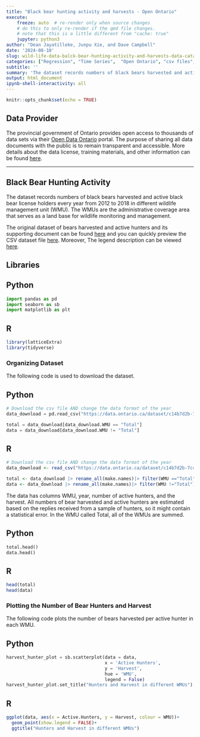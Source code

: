 ```yaml
---
title: "Black bear hunting activity and harvests - Open Ontario"
execute:
    freeze: auto  # re-render only when source changes
    # do this to only re-render if the qmd file changes.
    # note that this is a little different from "cache: true"
    jupyter: python3
author: "Dean Jayatilleke, Junpu Xie, and Dave Campbell"
date: '2024-08-10'
slug: wild-life-data-balck-bear-hunting-activity-and-harvests-data-catalogue-from-goverrnment-of-ontario
categories: ["Regression", "Time Series",  "Open Ontario", "csv files","Software:Python","Software:R"]
subtitle: ''
summary: 'The dataset records numbers of black bears harvested and active black bear license holders every year from 2012 to 2018 in different wildlife management unit (WMU).'
output: html_document
ipynb-shell-interactivity: all
---
```


```r
knitr::opts_chunk$set(echo = TRUE)

```



## Data Provider

The provincial government of Ontario provides open access to thousands of data sets via their [Open Data Ontario](https://data.ontario.ca/en/) portal. The purpose of sharing all data documents with the public is to remain transparent and accessible.  More details about the data license, training materials, and other information can be found [here](https://data.ontario.ca/about).

***

## Black Bear Hunting Activity

The dataset records numbers of black bears harvested and active black bear license holders every year from 2012 to 2018 in different wildlife management unit (WMU). The WMUs are the administrative coverage area that serves as a land base for wildlife monitoring and management.  

The original dataset of bears harvested and active hunters and its supporting document can be found [here](https://data.ontario.ca/en/dataset/black-bear-hunting-activity-and-harvests) and you can quickly preview the CSV dataset file [here](https://data.ontario.ca/en/dataset/black-bear-hunting-activity-and-harvests/resource/7dd6328e-74cc-4291-a041-2345cf7c6186). Moreover, The legend description can be viewed [here](https://files.ontario.ca/data-dictionary-black-bear-en.xlsx).


## Libraries

::: {.panel-tabset group="language"}

## Python
```python
import pandas as pd 
import seaborn as sb
import matplotlib as plt
```
## R
```r

library(latticeExtra)
library(tidyverse) 
```

:::


### Organizing Dataset

The following code is used to download the dataset.

::: {.panel-tabset group="language"}

## Python
```python

# Download the csv file AND change the data format of the year
data_download = pd.read_csv("https://data.ontario.ca/dataset/c14b7d2b-7c42-4727-92c6-99f140ed3a57/resource/7dd6328e-74cc-4291-a041-2345cf7c6186/download/black_bear_2023.csv")

total = data_download[data_download.WMU == "Total"]
data = data_download[data_download.WMU != "Total"]

```

## R
```r
# Download the csv file AND change the data format of the year
data_download <- read_csv("https://data.ontario.ca/dataset/c14b7d2b-7c42-4727-92c6-99f140ed3a57/resource/7dd6328e-74cc-4291-a041-2345cf7c6186/download/black_bear_2023.csv")

total <- data_download |> rename_all(make.names)|> filter(WMU =="Total")
data <- data_download |> rename_all(make.names)|> filter(WMU !="Total")

```
:::

The data has columns WMU, year, number of active hunters, and the harvest.  All numbers of bear harvested and active hunters are estimated based on the replies received from a sample of hunters, so it might contain a statistical error.  In the WMU called Total, all of the WMUs are summed.

::: {.panel-tabset group="language"}

## Python
```python

total.head()
data.head()

```

## R
```r
head(total)
head(data)
```

:::

### Plotting the Number of Bear Hunters and Harvest

The following code plots the number of bears harvested per active hunter in each WMU.

::: {.panel-tabset group="language"}

## Python
```python

harvest_hunter_plot = sb.scatterplot(data = data,
                                     x = 'Active Hunters',
                                     y = 'Harvest', 
                                     hue = 'WMU', 
                                     legend = False)
harvest_hunter_plot.set_title("Hunters and Harvest in different WMUs");

```

## R
```r

ggplot(data, aes(x = Active.Hunters, y = Harvest, colour = WMU))+
  geom_point(show.legend = FALSE)+
  ggtitle("Hunters and Harvest in different WMUs")
  
```
:::
